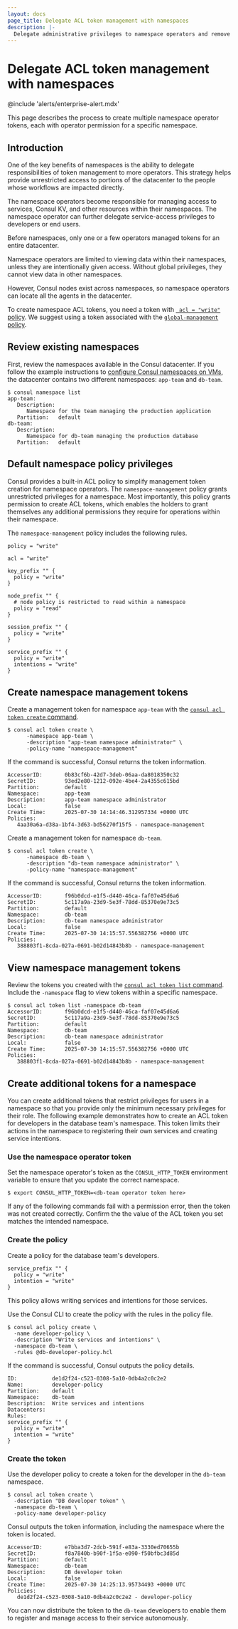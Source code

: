 ```yaml
---
layout: docs
page_title: Delegate ACL token management with namespaces
description: |-
  Delegate administrative privileges to namespace operators and remove resource uniqueness restrictions using Consul Enterprise namespace and Access Control Lists (ACLS).
---
```


# Delegate ACL token management with namespaces

@include 'alerts/enterprise-alert.mdx'

This page describes the process to create multiple namespace operator tokens, each with operator permission for a specific namespace.

## Introduction

One of the key benefits of namespaces is the ability to delegate responsibilities of token management to more operators. This strategy helps provide unrestricted access to portions of the datacenter to the people whose workflows are impacted directly.

The namespace operators become responsible for managing access to services, Consul KV, and other resources within their namespaces. The namespace operator can further delegate service-access privileges to developers or end users. 

Before namespaces, only one or a few operators managed tokens for an entire datacenter.

Namespace operators are limited to viewing data within their namespaces, unless they are intentionally given access. Without global privileges, they cannot view data in other namespaces.

However, Consul nodes exist across namespaces, so namespace operators can locate all the agents in the datacenter.

To create namespace ACL tokens, you need a token with [` acl = "write"` policy](/consul/docs/secure/acl/rule#acl-resource-rules). We suggest using a token associated with the [`global-management` policy](/consul/docs/secure/acl/policy#global-management).

## Review existing namespaces

First, review the namespaces available in the Consul datacenter. If you follow the example instructions to [configure Consul namespaces on VMs](/consul/docs/multi-tenant/namespace/vm/configure-namespaces), the datacenter contains two different namespaces: `app-team` and `db-team`.

```shell-session
$ consul namespace list
app-team:
   Description:
      Namespace for the team managing the production application
   Partition:   default
db-team:
   Description:
      Namespace for db-team managing the production database
   Partition:   default
```

## Default namespace policy privileges

Consul provides a built-in ACL policy to simplify management token creation for namespace operators. The `namespace-management` policy grants unrestricted privileges for a
namespace. Most importantly, this policy grants permission to create ACL tokens, which enables the holders to grant themselves any additional permissions they require for operations within their namespace. 

The `namespace-management` policy includes the following rules.

```hcl
policy = "write"

acl = "write"

key_prefix "" {
  policy = "write"
}

node_prefix "" {
  # node policy is restricted to read within a namespace
  policy = "read"
}

session_prefix "" {
  policy = "write"
}

service_prefix "" {
  policy = "write"
  intentions = "write"
}
```

## Create namespace management tokens

Create a management token for namespace `app-team` with the [`consul acl token create` command](/consul/commands/acl/token/create).

```shell-session
$ consul acl token create \
      -namespace app-team \
      -description "app-team namespace administrator" \
      -policy-name "namespace-management"
```

If the command is successful, Consul returns the token information.

<CodeBlockConfig hideClipboard>

```plaintext
AccessorID:       0b83cf6b-42d7-3deb-06aa-da8018350c32
SecretID:         93ed2e80-1212-092e-4be4-2a4355c615bd
Partition:        default
Namespace:        app-team
Description:      app-team namespace administrator
Local:            false
Create Time:      2025-07-30 14:14:46.312957334 +0000 UTC
Policies:
   4aa30a6a-d38a-1bf4-3d63-bd56270f15f5 - namespace-management
```

</CodeBlockConfig>

Create a management token for namespace `db-team`.

```shell-session
$ consul acl token create \
      -namespace db-team \
      -description "db-team namespace administrator" \
      -policy-name "namespace-management"
```

If the command is successful, Consul returns the token information.

<CodeBlockConfig hideClipboard>

```plaintext
AccessorID:       f96b0dcd-e1f5-d440-46ca-faf07e45d6a6
SecretID:         5c117a9a-23d9-5e3f-78dd-85370e9e73c5
Partition:        default
Namespace:        db-team
Description:      db-team namespace administrator
Local:            false
Create Time:      2025-07-30 14:15:57.556382756 +0000 UTC
Policies:
   388803f1-8cda-027a-0691-b02d14843b8b - namespace-management
```

</CodeBlockConfig>


## View namespace management tokens

Review the tokens you created with the [`consul acl token list` command](/consul/commands/acl/token/list). Include the `-namespace` flag to view tokens within a specific namespace.

```shell-session
$ consul acl token list -namespace db-team
AccessorID:       f96b0dcd-e1f5-d440-46ca-faf07e45d6a6
SecretID:         5c117a9a-23d9-5e3f-78dd-85370e9e73c5
Partition:        default
Namespace:        db-team
Description:      db-team namespace administrator
Local:            false
Create Time:      2025-07-30 14:15:57.556382756 +0000 UTC
Policies:
   388803f1-8cda-027a-0691-b02d14843b8b - namespace-management
```


## Create additional tokens for a namespace

You can create additional tokens that restrict privileges for users in a namespace so that you provide only the minimum necessary privileges for their role. The following example demonstrates how to create an ACL token for developers in the database team's namespace. This token limits their actions in the namespace to registering their own services and creating service intentions.

### Use the namespace operator token

Set the namespace operator's token as the `CONSUL_HTTP_TOKEN` environment variable to ensure that you update the correct namespace.

```shell-session
$ export CONSUL_HTTP_TOKEN=<db-team operator token here>
```

If any of the following commands fail with a permission error, then the token was not created correctly. Confirm the the value of the ACL token you set matches the intended namespace.

### Create the policy

Create a policy for the database team's developers.

<CodeBlockConfig filename="db-developer-policy.hcl">

```hcl
service_prefix "" {
  policy = "write"
  intention = "write"
}
```

</CodeBlockConfig>

This policy allows writing services and intentions for those services.

Use the Consul CLI to create the policy with the rules in the policy file.

```shell-session
$ consul acl policy create \
  -name developer-policy \
  -description "Write services and intentions" \
  -namespace db-team \
  -rules @db-developer-policy.hcl
```

If the command is successful, Consul outputs the policy details.

<CodeBlockConfig hideClipboard>

```plaintext
ID:           de1d2f24-c523-0308-5a10-0db4a2c0c2e2
Name:         developer-policy
Partition:    default
Namespace:    db-team
Description:  Write services and intentions
Datacenters:
Rules:
service_prefix "" {
  policy = "write"
  intention = "write"
}
```

</CodeBlockConfig>

### Create the token

Use the developer policy to  create a token for the
developer in the `db-team` namespace.

```shell-session
$ consul acl token create \
  -description "DB developer token" \
  -namespace db-team \
  -policy-name developer-policy
```

Consul outputs the token information, including the namespace
where the token is located.

<CodeBlockConfig hideClipboard>

```plaintext
AccessorID:       e7bba3d7-2dcb-591f-e83a-3330ed70655b
SecretID:         f8a7840b-b90f-1f5a-e090-f50bfbc3d85d
Partition:        default
Namespace:        db-team
Description:      DB developer token
Local:            false
Create Time:      2025-07-30 14:25:13.95734493 +0000 UTC
Policies:
   de1d2f24-c523-0308-5a10-0db4a2c0c2e2 - developer-policy
```

</CodeBlockConfig>

You can now distribute the token to the `db-team` developers to enable them to register and manage access to their service autonomously.

